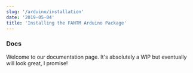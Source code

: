 ```yaml
---
slug: '/arduino/installation'
date: '2019-05-04'
title: 'Installing the FANTM Arduino Package'
---
```


### Docs

Welcome to our documentation page. It's absolutely a WIP but eventually will look great, I promise!
